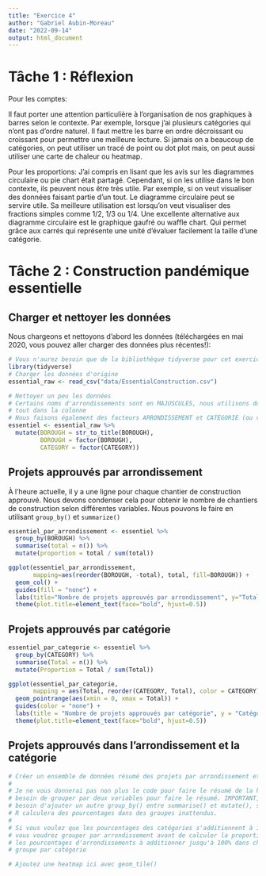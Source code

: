 ```yaml
---
title: "Exercice 4"
author: "Gabriel Aubin-Moreau"
date: "2022-09-14"
output: html_document
---
```


# Tâche 1 : Réflexion

Pour les comptes:

Il faut porter une attention particulière à l'organisation de nos graphiques à barres selon le contexte. Par exemple, lorsque j'ai plusieurs catégories qui n'ont pas d'ordre naturel. Il faut mettre les barre en ordre décroissant ou croissant pour permettre une meilleure lecture. Si jamais on a beaucoup de catégories, on peut utiliser un tracé de point ou dot plot mais, on peut aussi utiliser une carte de chaleur ou heatmap.

Pour les proportions: 
J'ai compris en lisant que les avis sur les diagrammes circulaire ou pie chart était partagé. Cependant, si on les utilise dans le bon contexte, ils peuvent nous être très utile. Par exemple, si on veut visualiser des données faisant partie d'un tout. Le diagramme circulaire peut se servire utile. Sa meilleure utilisation est lorsqu'on veut visualiser des fractions simples comme 1/2, 1/3 ou 1/4.
Une excellente alternative aux diagramme circulaire est le graphique gaufré ou waffle chart. Qui permet grâce aux carrés qui représente une unité d'évaluer facilement la taille d'une catégorie.  


# Tâche 2 : Construction pandémique essentielle

## Charger et nettoyer les données

Nous chargeons et nettoyons d'abord les données (téléchargées en mai 2020, vous pouvez aller charger des données plus récentes!):

```r
# Vous n'aurez besoin que de la bibliothèque tidyverse pour cet exercice
library(tidyverse)
# Charger les données d'origine
essential_raw <- read_csv("data/EssentialConstruction.csv")

# Nettoyer un peu les données
# Certains noms d'arrondissements sont en MAJUSCULES, nous utilisons donc str_to_title() pour convertir
# tout dans la colonne
# Nous faisons également des facteurs ARRONDISSEMENT et CATÉGORIE (ou variables catégorielles)
essentiel <- essential_raw %>%
  mutate(BOROUGH = str_to_title(BOROUGH),
         BOROUGH = factor(BOROUGH),
         CATEGORY = factor(CATEGORY))
```

## Projets approuvés par arrondissement

À l'heure actuelle, il y a une ligne pour chaque chantier de construction approuvé. Nous devons condenser cela pour obtenir le nombre de chantiers de construction selon différentes variables. Nous pouvons le faire en utilisant `group_by()` et `summarize()`

```r
essentiel_par_arrondissement <- essentiel %>%
  group_by(BOROUGH) %>%
  summarise(total = n()) %>%
  mutate(proportion = total / sum(total))
```

```r
ggplot(essentiel_par_arrondissement, 
       mapping=aes(reorder(BOROUGH, -total), total, fill=BOROUGH)) +
  geom_col() +
  guides(fill = "none") +
  labs(title="Nombre de projets approuvés par arrondissement", y="Total", x="Arrondissement") +
  theme(plot.title=element_text(face="bold", hjust=0.5))
```


## Projets approuvés par catégorie

```r
essentiel_par_categorie <- essentiel %>% 
  group_by(CATEGORY) %>% 
  summarise(Total = n()) %>% 
  mutate(Proportion = Total / sum(Total))
```

```r
ggplot(essentiel_par_categorie, 
       mapping = aes(Total, reorder(CATEGORY, Total), color = CATEGORY)) +
  geom_pointrange(aes(xmin = 0, xmax = Total)) +
  guides(color = "none") +
  labs(title = "Nombre de projets approuvés par catégorie", y = "Catégorie") +
  theme(plot.title=element_text(face="bold", hjust=0.5))
```


## Projets approuvés dans l'arrondissement et la catégorie

```r
# Créer un ensemble de données résumé des projets par arrondissement et par catégorie
#
# Je ne vous donnerai pas non plus le code pour faire le résumé de la heatmap. Vous avez
# besoin de grouper par deux variables pour faire le résumé. IMPORTANT, vous aurez également
# besoin d'ajouter un autre group_by() entre summarise() et mutate(), sinon,
# R calculera des pourcentages dans des groupes inattendus.
#
# Si vous voulez que les pourcentages des catégories s'additionnent à 100% dans chaque arrondissement,
# vous voudrez grouper par arrondissement avant de calculer la proportion ; si tu veux
# les pourcentages d'arrondissements à additionner jusqu'à 100% dans chaque catégorie, vous voudrez
# groupe par catégorie
```

```r
# Ajoutez une heatmap ici avec geom_tile()
```
